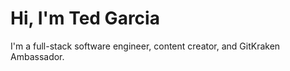 # Hi, I'm Ted Garcia

I'm a full-stack software engineer, content creator, and GitKraken Ambassador.
